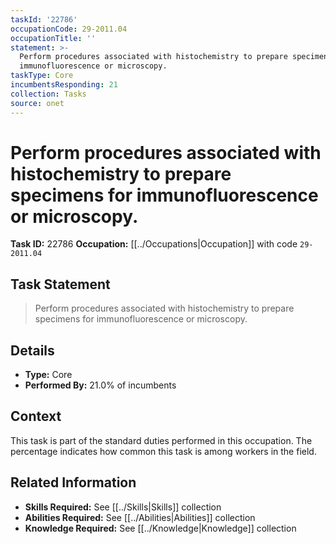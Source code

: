 ```yaml
---
taskId: '22786'
occupationCode: 29-2011.04
occupationTitle: ''
statement: >-
  Perform procedures associated with histochemistry to prepare specimens for
  immunofluorescence or microscopy.
taskType: Core
incumbentsResponding: 21
collection: Tasks
source: onet
---
```

# Perform procedures associated with histochemistry to prepare specimens for immunofluorescence or microscopy.

**Task ID:** 22786
**Occupation:** [[../Occupations|Occupation]] with code `29-2011.04`

## Task Statement

> Perform procedures associated with histochemistry to prepare specimens for immunofluorescence or microscopy.

## Details

- **Type:** Core
- **Performed By:** 21.0% of incumbents

## Context

This task is part of the standard duties performed in this occupation. The percentage indicates how common this task is among workers in the field.

## Related Information

- **Skills Required:** See [[../Skills|Skills]] collection
- **Abilities Required:** See [[../Abilities|Abilities]] collection
- **Knowledge Required:** See [[../Knowledge|Knowledge]] collection
